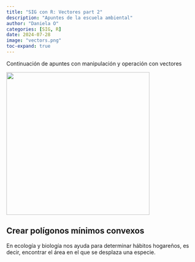 ```yaml
---
title: "SIG con R: Vectores part 2"
description: "Apuntes de la escuela ambiental"
author: "Daniela O"
categories: [SIG, R]
date: 2024-07-28
image: "vectors.png"
toc-expand: true
---
```


Continuación de apuntes con manipulación y operación con vectores

![](vectors.png){fig-align="center" width="373"}

## Crear polígonos mínimos convexos

En ecología y biología nos ayuda para determinar hábitos hogareños, es decir, encontrar el área en el que se desplaza una especie.
